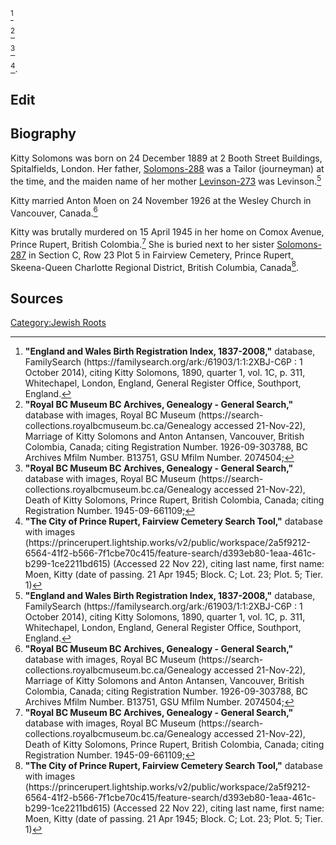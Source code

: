 <ref name="BC5">
'''"England and Wales Birth Registration Index, 1837-2008,"''' database, FamilySearch (https://familysearch.org/ark:/61903/1:1:2XBJ-C6P : 1 October 2014),
citing Kitty Solomons, 1890, quarter 1, vol. 1C, p. 311, Whitechapel, London, England, General Register Office, Southport, England.
</ref>

<ref name="MC1">
'''"Royal BC Museum BC Archives, Genealogy - General Search,"''' database with images, Royal BC Museum (https://search-collections.royalbcmuseum.bc.ca/Genealogy accessed 21-Nov-22),
Marriage of Kitty Solomons and Anton Antansen, Vancouver, British Colombia, Canada;
citing Registration Number. 1926-09-303788, BC Archives Mfilm Number. B13751, GSU Mfilm Number. 2074504;
</ref>

<ref name="DC1">
'''"Royal BC Museum BC Archives, Genealogy - General Search,"''' database with images, Royal BC Museum (https://search-collections.royalbcmuseum.bc.ca/Genealogy accessed 21-Nov-22),
Death of Kitty Solomons, Prince Rupert, British Colombia, Canada;
citing Registration Number. 1945-09-661109;
</ref>

<ref name="BUR1">
'''"The City of Prince Rupert, Fairview Cemetery Search Tool,"''' 
database with images (https://princerupert.lightship.works/v2/public/workspace/2a5f9212-6564-41f2-b566-7f1cbe70c415/feature-search/d393eb80-1eaa-461c-b299-1ce2211bd615) (Accessed 22 Nov 22),
citing last name, first name: Moen, Kitty (date of passing. 21 Apr 1945; Block. C; Lot. 23; Plot. 5; Tier. 1)
</ref>.



== Edit ==

[[Category:Jewish Roots]]
== Biography ==
Kitty Solomons was born on 24 December 1889 at 2 Booth Street Buildings, Spitalfields, London.  Her father, [[Solomons-288]] was a Tailor (journeyman) at the time, and the maiden name of her mother [[Levinson-273]] was Levinson.<ref name="BC5">
'''"England and Wales Birth Registration Index, 1837-2008,"''' database, FamilySearch (https://familysearch.org/ark:/61903/1:1:2XBJ-C6P : 1 October 2014),
citing Kitty Solomons, 1890, quarter 1, vol. 1C, p. 311, Whitechapel, London, England, General Register Office, Southport, England.
</ref>

Kitty married Anton Moen on 24 November 1926 at the Wesley Church in Vancouver, Canada.<ref name="MC1">
'''"Royal BC Museum BC Archives, Genealogy - General Search,"''' database with images, Royal BC Museum (https://search-collections.royalbcmuseum.bc.ca/Genealogy accessed 21-Nov-22),
Marriage of Kitty Solomons and Anton Antansen, Vancouver, British Colombia, Canada;
citing Registration Number. 1926-09-303788, BC Archives Mfilm Number. B13751, GSU Mfilm Number. 2074504;
</ref>

Kitty was brutally murdered on 15 April 1945 in her home on Comox Avenue, Prince Rupert, British Colombia.<ref name="DC1">
'''"Royal BC Museum BC Archives, Genealogy - General Search,"''' database with images, Royal BC Museum (https://search-collections.royalbcmuseum.bc.ca/Genealogy accessed 21-Nov-22),
Death of Kitty Solomons, Prince Rupert, British Colombia, Canada;
citing Registration Number. 1945-09-661109;
</ref> She is buried next to her sister [[Solomons-287]]  in Section C, Row 23 Plot 5 in Fairview Cemetery, Prince Rupert, Skeena-Queen Charlotte Regional District, British Columbia, Canada<ref name="BUR1">
'''"The City of Prince Rupert, Fairview Cemetery Search Tool,"''' database with images (https://princerupert.lightship.works/v2/public/workspace/2a5f9212-6564-41f2-b566-7f1cbe70c415/feature-search/d393eb80-1eaa-461c-b299-1ce2211bd615) (Accessed 22 Nov 22),
citing last name, first name: Moen, Kitty (date of passing. 21 Apr 1945; Block. C; Lot. 23; Plot. 5; Tier. 1)
</ref>.

== Sources ==
<references />